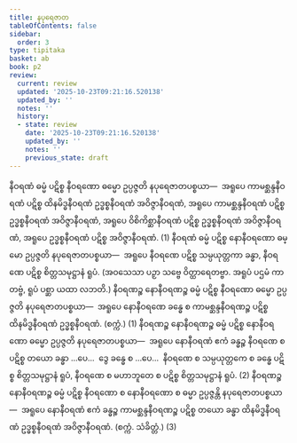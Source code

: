 ```yaml
---
title: နပုရေဇာတ
tableOfContents: false
sidebar:
  order: 3
type: tipitaka
basket: ab
book: p2
review:
  current: review
  updated: '2025-10-23T09:21:16.520138'
  updated_by: ''
  notes: ''
  history:
  - state: review
    date: '2025-10-23T09:21:16.520138'
    updated_by: ''
    notes: ''
    previous_state: draft
---
```



<ReviewStatus review={frontmatter.review} showDetails={true} />

<HypothesisAnnotation frontmatter={frontmatter} />

<DynamicBreadcrumb />

<Division number="8" book="p2" e="ch" v="38" p="212">

<Paragraph number="1907" book="p2">
နီဝရဏံ ဓမ္မံ ပဋိစ္စ နီဝရဏော ဓမ္မော ဥပ္ပဇ္ဇတိ နပုရေဇာတပစ္စယာ—  အရူပေ ကာမစ္ဆန္ဒနီဝရဏံ ပဋိစ္စ ထိနမိဒ္ဓနီဝရဏံ ဥဒ္ဓစ္စနီဝရဏံ အဝိဇ္ဇာနီဝရဏံ, အရူပေ ကာမစ္ဆန္ဒနီဝရဏံ ပဋိစ္စ ဥဒ္ဓစ္စနီဝရဏံ အဝိဇ္ဇာနီဝရဏံ, အရူပေ ဝိစိကိစ္ဆာနီဝရဏံ ပဋိစ္စ ဥဒ္ဓစ္စနီဝရဏံ အဝိဇ္ဇာနီဝရဏံ, အရူပေ ဥဒ္ဓစ္စနီဝရဏံ ပဋိစ္စ အဝိဇ္ဇာနီဝရဏံ. (1)
</Paragraph>

<Paragraph number="1908" book="p2">
နီဝရဏံ ဓမ္မံ ပဋိစ္စ နောနီဝရဏော ဓမ္မော ဥပ္ပဇ္ဇတိ နပုရေဇာတပစ္စယာ—  အရူပေ နီဝရဏေ ပဋိစ္စ သမ္ပယုတ္တကာ ခန္ဓာ, နီဝရဏေ ပဋိစ္စ စိတ္တသမုဋ္ဌာနံ ရူပံ. (အဝသေသာ ပဉှာ သဗ္ဗေ ဝိတ္ထာရေတဗ္ဗာ. အရူပံ ပဌမံ ကာတဗ္ဗံ, ရူပံ ပစ္ဆာ ယထာ လဘတိ.)
</Paragraph>

</Division>
<Division number="9" book="p2" e="ch" v="38" p="212">

<Paragraph number="1909" book="p2">
နီဝရဏဉ္စ နောနီဝရဏဉ္စ ဓမ္မံ ပဋိစ္စ နီဝရဏော ဓမ္မော ဥပ္ပဇ္ဇတိ နပုရေဇာတပစ္စယာ—  အရူပေ နောနီဝရဏေ ခန္ဓေ စ ကာမစ္ဆန္ဒနီဝရဏဉ္စ ပဋိစ္စ ထိနမိဒ္ဓနီဝရဏံ ဥဒ္ဓစ္စနီဝရဏံ. (စက္ကံ.) (1)
</Paragraph>

<Paragraph number="1910" book="p2">
နီဝရဏဉ္စ နောနီဝရဏဉ္စ ဓမ္မံ ပဋိစ္စ နောနီဝရဏော ဓမ္မော ဥပ္ပဇ္ဇတိ နပုရေဇာတပစ္စယာ—  အရူပေ နောနီဝရဏံ ဧကံ ခန္ဓဉ္စ နီဝရဏေ စ ပဋိစ္စ တယော ခန္ဓာ …ပေ…  ဒွေ ခန္ဓေ စ …ပေ…  နီဝရဏေ စ သမ္ပယုတ္တကေ စ ခန္ဓေ ပဋိစ္စ စိတ္တသမုဋ္ဌာနံ ရူပံ, နီဝရဏေ စ မဟာဘူတေ စ ပဋိစ္စ စိတ္တသမုဋ္ဌာနံ ရူပံ. (2)
</Paragraph>

<Paragraph number="1911" book="p2">
နီဝရဏဉ္စ နောနီဝရဏဉ္စ ဓမ္မံ ပဋိစ္စ နီဝရဏော စ နောနီဝရဏော စ ဓမ္မာ ဥပ္ပဇ္ဇန္တိ နပုရေဇာတပစ္စယာ—  အရူပေ နောနီဝရဏံ ဧကံ ခန္ဓဉ္စ ကာမစ္ဆန္ဒနီဝရဏဉ္စ ပဋိစ္စ တယော ခန္ဓာ ထိနမိဒ္ဓနီဝရဏံ ဥဒ္ဓစ္စနီဝရဏံ အဝိဇ္ဇာနီဝရဏံ. (စက္ကံ. သံခိတ္တံ.) (3)
</Paragraph>
</Division>